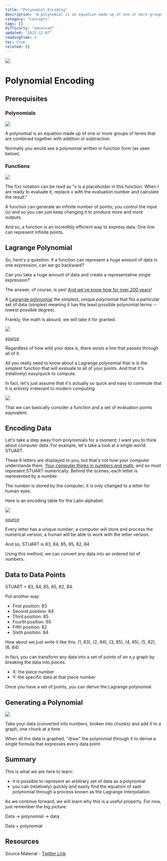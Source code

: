 ```yaml
---
title: "Polynomial Encoding"
description: "A polynomial is an equation made up of one or more groups of terms that are combined together with addition or subtraction."
category: "concepts"
tags: []
difficulty: "advanced"
updated: "2022-12-07"
readingTime: 4
toc: true
related: []
---
```


![](/images/polynomial-encoding-1.jpeg)

# Polynomial Encoding

## Prerequisites

### Polynomials

![](/images/polynomial-encoding-2.png)

A polynomial is an equation made up of one or more groups of terms that are combined together with addition or subtraction. 

Normally you would see a polynomial written in function form (as seen below). 

### Functions

![](/images/polynomial-encoding-3.png)

The f(x) notation can be read as "x is a placeholder in this function. When I am ready to evaluate it, replace x with the evaluation number and calculate the result."

A function can generate an infinite number of points; you control the input (x) and so you can just keep changing it to produce more and more outputs. 

And so, a function is an incredibly efficient way to express data. One line can represent infinite points.

## Lagrange Polynomial

So, here's a question: if a function can represent a huge amount of data in one expression, can we go backward? 

Can you take a huge amount of data and create a representative single expression? 

The answer, of course, is yes! [And we've know how for over 200 years](https://en.wikipedia.org/wiki/Joseph-Louis_Lagrange)!

A [Lagrange polynomial](https://en.wikipedia.org/wiki/Lagrange_polynomial) the simplest, unique polynomial that fits a particular set of data (simplest meaning it has the least possible polynomial terms -- lowest possible degree). 

Frankly, the math is absurd; we will take it for granted.

![](/images/polynomial-encoding-4.png)

[*source*](https://mathworld.wolfram.com/LagrangeInterpolatingPolynomial.html)

Regardless of how wild your data is, there exists a line that passes through all of it. 

All you really need to know about a Lagrange polynomial that is is the simplest function that will evaluate to all of your points. And that it's (relatively) easy/quick to compute.

In fact, let's just assume that it's actually so quick and easy to commute that it is entirely irrelevant to modern computing. 

![](/images/polynomial-encoding-5.png)

That we can basically consider a function and a set of evaluation points equivalent.

## Encoding Data

Let's take a step away from polynomials for a moment; I want you to think about computer data. For example, let's take a look at a single world: STUART. 

These 6 letters are displayed to you, but that's not how your computer understands them. [Your computer thinks in numbers and math](/background/computer), and so must represent STUART numerically. Behind the scenes, each letter is represented by a number. 

The number is stored by the computer, it is only changed to a letter for human eyes.

Here is an encoding table for the Latin alphabet:

![](/images/polynomial-encoding-6.png)

[*source*](https://blog.cloudflare.com/a-relatively-easy-to-understand-primer-on-elliptic-curve-cryptography/)

Every letter has a unique number; a computer will store and process the numerical version, a human will be able to work with the letter version. 

And so, STUART is 83, 84, 85, 65, 82, 84

Using this method, we can convert any data into an ordered list of numbers. 

## Data to Data Points

STUART = 83, 84, 85, 65, 82, 84. 

Put another way: 

*   First position: 83 
*   Second position: 84 
*   Third position: 85 
*   Fourth position: 65 
*   Fifth position: 82 
*   Sixth position: 84 

How about we just write it like this: (1, 83), (2, 84), (3, 85), (4, 65), (5, 82), (6, 84)

In fact, you can transform any data into a set of points of an x,y graph by breaking the data into pieces. 

*   X: the piece number 
*   Y: the specific data at that piece number 

Once you have a set of points, you can derive the Lagrange polynomial.

## Generating a Polynomial

![](/images/polynomial-encoding-7.jpeg)

Take your data (converted into numbers, broken into chunks) and add it to a graph, one chunk at a time. 

When all the data is graphed, "draw" the polynomial through it to derive a single formula that expresses every data point.

## Summary

This is what we are here to learn: 

*   it is possible to represent an arbitrary set of data as a polynomial 
*   you can (relatively) quickly and easily find the equation of said polynomial through a process known as the Lagrange Interpolation

As we continue forward, we will learn why this is a useful property. For now, just remember the big picture: 

Data → polynomial → data 

Data = polynomial

## Resources

Source Material - [Twitter Link](https://twitter.com/logarithmicrex/status/1581314867243327489)

